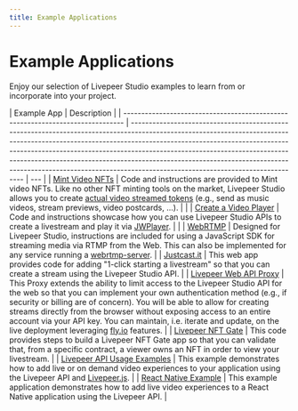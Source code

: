 ```yaml
---
title: Example Applications
---
```


# Example Applications

Enjoy our selection of Livepeer Studio examples to learn from or incorporate
into your project.

| Example App                                                                    | Description                                                                                                                                                                                                                                                                                                                                                                                                                                            |
| ------------------------------------------------------------------------------ | ------------------------------------------------------------------------------------------------------------------------------------------------------------------------------------------------------------------------------------------------------------------------------------------------------------------------------------------------------------------------------------------------------------------------------------------------------ | --- |
| [Mint Video NFTs](https://github.com/codentell/video-nft-sample)               | Code and instructions are provided to Mint video NFTs. Like no other NFT minting tools on the market, Livepeer Studio allows you to create [actual video streamed tokens](https://testnets.opensea.io/collection/video-nft-tuc15yxbvi) (e.g., send as music videos, stream previews, video postcards, ...).                                                                                                                                            |     |
| [Create a Video Player](https://github.com/livepeer/livepeer-jwplayer-demo)    | Code and instructions showcase how you can use Livepeer Studio APIs to create a livestream and play it via [JWPlayer](https://github.com/livepeer/livepeer-jwplayer-demo).                                                                                                                                                                                                                                                                             |     |
| [WebRTMP](https://github.com/livepeer/webrtmp-sdk)                             | Designed for Livepeer Studio, instructions are included for using a JavaScript SDK for streaming media via RTMP from the Web. This can also be implemented for any service running a [webrtmp-server](https://github.com/livepeer/webrtmp-sdk).                                                                                                                                                                                                        |
| [Justcast.it](https://github.com/victorges/justcast.it)                        | This web app provides code for adding "1-click starting a livestream" so that you can create a stream using the Livepeer Studio API.                                                                                                                                                                                                                                                                                                                   |
| [Livepeer Web API Proxy](https://github.com/victorges/livepeer-web-api-proxy)  | This Proxy extends the ability to limit access to the Livepeer Studio API for the web so that you can implement your own authentication method (e.g., if security or billing are of concern). You will be able to allow for creating streams directly from the browser without exposing access to an entire account via your API key. You can maintain, i.e. iterate and update, on the live deployment leveraging [fly.io](https://fly.io/) features. |
| [Livepeer NFT Gate](https://github.com/livepeer/livepeer-nft-gate-example)     | This code provides steps to build a Livepeer NFT Gate app so that you can validate that, from a specific contract, a viewer owns an NFT in order to view your livestream.                                                                                                                                                                                                                                                                              |
| [Livepeer API Usage Examples](https://github.com/livepeer/studio-sample-app)   | This example demonstrates how to add live or on demand video experiences to your application using the Livepeer API and [Livepeer.js](https://livepeerjs.org/).                                                                                                                                                                                                                                                                                        |
| [React Native Example](https://github.com/livepeer/livepeer-demo-react-native) | This example application demonstrates how to add live video experiences to a React Native application using the Livepeer API.                                                                                                                                                                                                                                                                                                                          |
